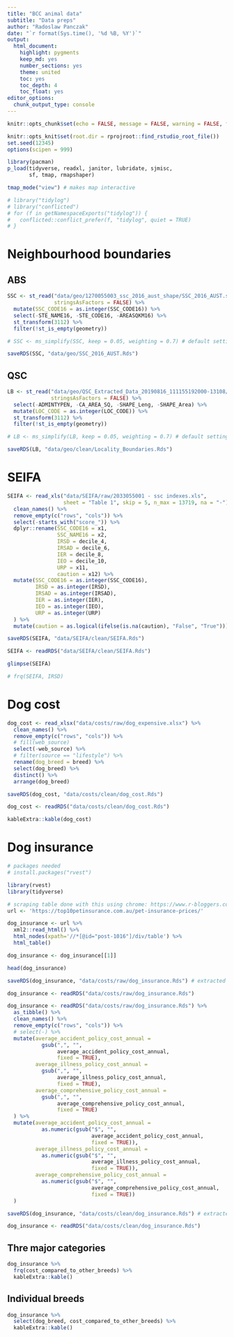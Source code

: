 ```yaml
---
title: "BCC animal data"
subtitle: "Data preps"
author: "Radoslaw Panczak"
date: "`r format(Sys.time(), '%d %B, %Y')`"
output: 
  html_document: 
    highlight: pygments
    keep_md: yes
    number_sections: yes
    theme: united
    toc: yes
    toc_depth: 4
    toc_float: yes
editor_options: 
  chunk_output_type: console
---
```


<!-- ------------------------------------------------------------ --> 
<!-- ------------------------------------------------------------ --> 

```r
knitr::opts_chunk$set(echo = FALSE, message = FALSE, warning = FALSE, fig.width=8, fig.height=6, dpi=300, out.width="800px", out.height="600px")

knitr::opts_knit$set(root.dir = rprojroot::find_rstudio_root_file())
set.seed(12345)
options(scipen = 999)

library(pacman) 
p_load(tidyverse, readxl, janitor, lubridate, sjmisc,
       sf, tmap, rmapshaper)

tmap_mode("view") # makes map interactive

# library("tidylog")
# library("conflicted")
# for (f in getNamespaceExports("tidylog")) {
#   conflicted::conflict_prefer(f, "tidylog", quiet = TRUE)
# }
```

# Neighbourhood boundaries

## ABS

```r
SSC <- st_read("data/geo/1270055003_ssc_2016_aust_shape/SSC_2016_AUST.shp", 
               stringsAsFactors = FALSE) %>% 
  mutate(SSC_CODE16 = as.integer(SSC_CODE16)) %>% 
  select(-STE_NAME16, -STE_CODE16, -AREASQKM16) %>% 	
  st_transform(3112) %>% 	
  filter(!st_is_empty(geometry))

# SSC <- ms_simplify(SSC, keep = 0.05, weighting = 0.7) # default settings

saveRDS(SSC, "data/geo/SSC_2016_AUST.Rds")
```

## QSC

```r
LB <- st_read("data/geo/QSC_Extracted_Data_20190816_111155192000-13108/Locality_Boundaries.shp", 
              stringsAsFactors = FALSE) %>% 
  select(-ADMINTYPEN, -CA_AREA_SQ, -SHAPE_Leng, -SHAPE_Area) %>% 
  mutate(LOC_CODE = as.integer(LOC_CODE)) %>% 
  st_transform(3112) %>% 	
  filter(!st_is_empty(geometry))	

# LB <- ms_simplify(LB, keep = 0.05, weighting = 0.7) # default settings

saveRDS(LB, "data/geo/clean/Locality_Boundaries.Rds")
```


# SEIFA

```r
SEIFA <- read_xls("data/SEIFA/raw/2033055001 - ssc indexes.xls", 
                  sheet = "Table 1", skip = 5, n_max = 13719, na = "-") %>% 
  clean_names() %>%
  remove_empty(c("rows", "cols")) %>% 
  select(-starts_with("score_")) %>% 
  dplyr::rename(SSC_CODE16 = x1,
                SSC_NAME16 = x2,
                IRSD = decile_4,
                IRSAD = decile_6,
                IER = decile_8,
                IEO = decile_10,
                URP = x11,
                caution = x12) %>% 
  mutate(SSC_CODE16 = as.integer(SSC_CODE16),
         IRSD = as.integer(IRSD),
         IRSAD = as.integer(IRSAD),
         IER = as.integer(IER),
         IEO = as.integer(IEO),
         URP = as.integer(URP)
  ) %>% 
  mutate(caution = as.logical(ifelse(is.na(caution), "False", "True")))

saveRDS(SEIFA, "data/SEIFA/clean/SEIFA.Rds")
```

```r
SEIFA <- readRDS("data/SEIFA/clean/SEIFA.Rds")

glimpse(SEIFA)

# frq(SEIFA, IRSD)
```

# Dog cost 

```r
dog_cost <- read_xlsx("data/costs/raw/dog_expensive.xlsx") %>% 
  clean_names() %>%
  remove_empty(c("rows", "cols")) %>% 
  # fill(web_source)
  select(-web_source) %>% 
  # filter(source == "lifestyle") %>% 
  rename(dog_breed = breed) %>%  
  select(dog_breed) %>% 
  distinct() %>% 
  arrange(dog_breed)

saveRDS(dog_cost, "data/costs/clean/dog_cost.Rds")
```


```r
dog_cost <- readRDS("data/costs/clean/dog_cost.Rds")

kableExtra::kable(dog_cost)
```


# Dog insurance

```r
# packages needed
# install.packages("rvest")

library(rvest)
library(tidyverse)

# scraping table done with this using chrome: https://www.r-bloggers.com/using-rvest-to-scrape-an-html-table/
url <- 'https://top10petinsurance.com.au/pet-insurance-prices/'   

dog_insurance <- url %>%
  xml2::read_html() %>%
  html_nodes(xpath='//*[@id="post-1016"]/div/table') %>%
  html_table()

dog_insurance <- dog_insurance[[1]]

head(dog_insurance)

saveRDS(dog_insurance, "data/costs/raw/dog_insurance.Rds") # extracted on the 30 March 2020
```

```r
dog_insurance <- readRDS("data/costs/raw/dog_insurance.Rds")

dog_insurance <- readRDS("data/costs/raw/dog_insurance.Rds") %>% 
  as_tibble() %>% 
  clean_names() %>%
  remove_empty(c("rows", "cols")) %>% 
  # select(-) %>% 
  mutate(average_accident_policy_cost_annual = 
           gsub(",", "",
                average_accident_policy_cost_annual, 
                fixed = TRUE),
         average_illness_policy_cost_annual = 
           gsub(",", "",
                average_illness_policy_cost_annual, 
                fixed = TRUE),
         average_comprehensive_policy_cost_annual = 
           gsub(",", "",
                average_comprehensive_policy_cost_annual, 
                fixed = TRUE)
  ) %>% 
  mutate(average_accident_policy_cost_annual = 
           as.numeric(gsub("$", "",
                           average_accident_policy_cost_annual, 
                           fixed = TRUE)),
         average_illness_policy_cost_annual = 
           as.numeric(gsub("$", "",
                           average_illness_policy_cost_annual, 
                           fixed = TRUE)),
         average_comprehensive_policy_cost_annual = 
           as.numeric(gsub("$", "",
                           average_comprehensive_policy_cost_annual, 
                           fixed = TRUE))
  )

saveRDS(dog_insurance, "data/costs/clean/dog_insurance.Rds") # extracted on the 30 March 2020
```

```r
dog_insurance <- readRDS("data/costs/clean/dog_insurance.Rds")
```

## Thre major categories

```r
dog_insurance %>% 
  frq(cost_compared_to_other_breeds) %>% 
  kableExtra::kable()
```

## Individual breeds

```r
dog_insurance %>% 
  select(dog_breed, cost_compared_to_other_breeds) %>% 
  kableExtra::kable()
```
